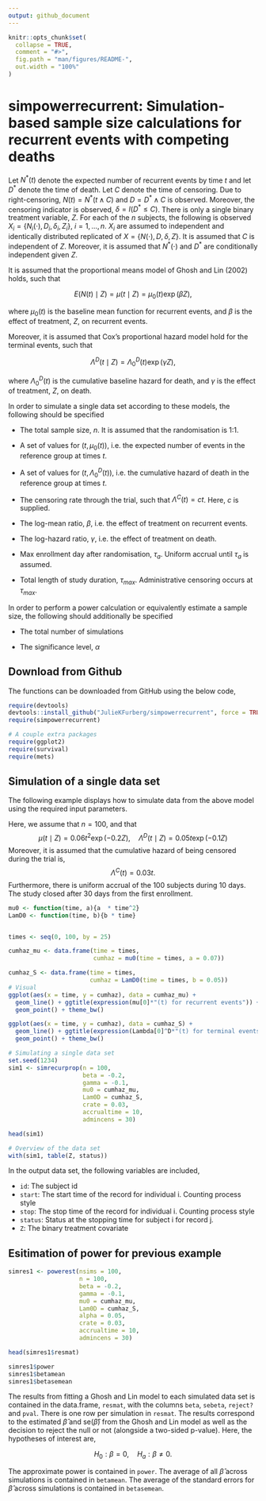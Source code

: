 ```yaml
---
output: github_document
---
```



```r
knitr::opts_chunk$set(
  collapse = TRUE,
  comment = "#>",
  fig.path = "man/figures/README-",
  out.width = "100%"
)
```

# simpowerrecurrent: Simulation-based sample size calculations for recurrent events with competing deaths

Let $N^*(t)$ denote the expected number of recurrent events by time $t$ and let $D^*$ denote the time of death. Let $C$ denote the time of censoring. 
Due to right-censoring, $N(t) = N^*(t \wedge C)$ and $D = D^* \wedge C$ is observed.
Moreover, the censoring indicator is observed, $\delta = I(D^* \leq C)$. 
There is only a single binary treatment variable, $Z$.
For each of the $n$ subjects, the following is observed $X_i = \lbrace N_i(\cdot), D_i, \delta_i, Z_i \rbrace$, $i=1, \ldots, n$. 
$X_i$ are assumed to independent and identically distributed replicated of $X = \lbrace N(\cdot), D, \delta, Z \rbrace$. 
It is assumed that $C$ is independent of $Z$. Moreover, it is assumed that $N^*(\cdot)$ and $D^*$ are conditionally independent given $Z$.  


It is assumed that the proportional means model of Ghosh and Lin (2002) holds, such that

$$
E(N(t) \mid Z) = \mu(t \mid Z) = \mu_0(t) \exp(\beta Z),
$$

where $\mu_0(t)$ is the baseline mean function for recurrent events, and $\beta$ is the effect of treatment, $Z$, on recurrent events.

Moreover, it is assumed that Cox's proportional hazard model hold for the terminal events, such that

$$
\Lambda^D(t\mid Z) = \Lambda_0^D(t) \exp(\gamma Z),
$$

where $\Lambda_0^D(t)$ is the cumulative baseline hazard for death, and $\gamma$ is the effect of treatment, $Z$, on death. 


In order to simulate a single data set according to these models, the following should be specified

- The total sample size, $n$. It is assumed that the randomisation is 1:1.

- A set of values for $(t, \mu_0(t))$, i.e. the expected number of events in the reference group at times $t$.

- A set of values for $(t, \Lambda_0^D(t))$, i.e. the cumulative hazard of death in the reference group at times $t$.

- The censoring rate through the trial, such that $\Lambda^C(t) = ct$. Here, $c$ is supplied. 

- The log-mean ratio, $\beta$, i.e. the effect of treatment on recurrent events.

- The log-hazard ratio, $\gamma$, i.e. the effect of treatment on death.

- Max enrollment day after randomisation, $\tau_{a}$. Uniform accrual until $\tau_{a}$ is assumed.

- Total length of study duration, $\tau_{max}$. Administrative censoring occurs at $\tau_{max}$.

In order to perform a power calculation or equivalently estimate a sample size, the following should additionally be specified

- The total number of simulations

- The significance level, $\alpha$


## Download from Github

The functions can be downloaded from GitHub using the below code,
```r
require(devtools)
devtools::install_github("JulieKFurberg/simpowerrecurrent", force = TRUE)
require(simpowerrecurrent)

# A couple extra packages
require(ggplot2)
require(survival)
require(mets)
```


## Simulation of a single data set

The following example displays how to simulate data from the above model using the required input parameters.

Here, we assume that $n=100$, and that
$$
\mu(t \mid Z) = 0.06 t^2 \exp(-0.2 Z), \quad \Lambda^D(t \mid Z) = 0.05 t \exp(-0.1 Z)
$$
Moreover, it is assumed that the cumulative hazard of being censored during the trial is, 
$$
\Lambda^C(t) = 0.03t.
$$
Furthermore, there is uniform accrual of the $100$ subjects during $10$ days. The study closed after $30$ days from the first enrollment. 

```r
mu0 <- function(time, a){a  * time^2}
LamD0 <- function(time, b){b * time}


times <- seq(0, 100, by = 25)

cumhaz_mu <- data.frame(time = times,
                        cumhaz = mu0(time = times, a = 0.07))

cumhaz_S <- data.frame(time = times,
                       cumhaz = LamD0(time = times, b = 0.05))
# Visual
ggplot(aes(x = time, y = cumhaz), data = cumhaz_mu) +
  geom_line() + ggtitle(expression(mu[0]*"(t) for recurrent events")) +
  geom_point() + theme_bw()

ggplot(aes(x = time, y = cumhaz), data = cumhaz_S) +
  geom_line() + ggtitle(expression(Lambda[0]^D*"(t) for terminal events")) + 
  geom_point() + theme_bw()

# Simulating a single data set
set.seed(1234)
sim1 <- simrecurprop(n = 100, 
                     beta = -0.2,
                     gamma = -0.1,
                     mu0 = cumhaz_mu,
                     Lam0D = cumhaz_S,
                     crate = 0.03,
                     accrualtime = 10,
                     admincens = 30)

head(sim1)

# Overview of the data set
with(sim1, table(Z, status))

```

In the output data set, the following variables are included, 
 
* `id`: The subject id 
* `start`: The start time of the record for individual i. Counting process style
* `stop`: The stop time of the record for individual i. Counting process style
* `status`: Status at the stopping time for subject i for record j. 
* `Z`: The binary treatment covariate


## Esitimation of power for previous example

```r
simres1 <- powerest(nsims = 100, 
                    n = 100, 
                    beta = -0.2,
                    gamma = -0.1,
                    mu0 = cumhaz_mu,
                    Lam0D = cumhaz_S, 
                    alpha = 0.05, 
                    crate = 0.03,
                    accrualtime = 10,
                    admincens = 30)

head(simres1$resmat)

simres1$power
simres1$betamean
simres1$betasemean

```

The results from fitting a Ghosh and Lin model to each simulated data set is contained in the data.frame, `resmat`, with the columns `beta`, `sebeta`, `reject?` and `pval`. 
There is one row per simulation in `resmat`. 
The results correspond to the estimated $\hat{\beta}$ and $\text{se}(\hat{\beta})$ from the Ghosh and Lin model as well as the decision to reject the null or not (alongside a two-sided p-value). 
Here, the hypotheses of interest are, 

$$
H_0: \beta = 0, \quad H_a: \beta \neq 0.
$$

The approximate power is contained in `power`. The average of all $\hat{\beta}$ across simulations is contained in `betamean`. 
The average of the standard errors for $\hat{\beta}$ across simulations is contained in `betasemean`.

